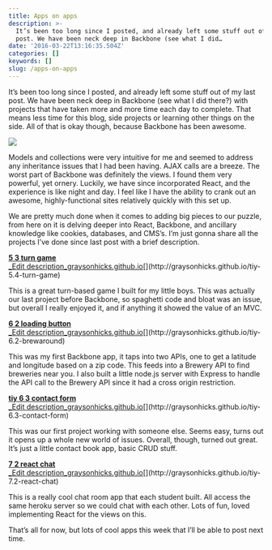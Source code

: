 ```yaml
---
title: Apps on apps
description: >-
  It’s been too long since I posted, and already left some stuff out of my last
  post. We have been neck deep in Backbone (see what I did…
date: '2016-03-22T13:16:35.504Z'
categories: []
keywords: []
slug: /apps-on-apps
---
```


It’s been too long since I posted, and already left some stuff out of my last post. We have been neck deep in Backbone (see what I did there?) with projects that have taken more and more time each day to complete. That means less time for this blog, side projects or learning other things on the side. All of that is okay though, because Backbone has been awesome.

![](img/1__XNO__inZfXlZbTya7VLeRJg.jpeg)

Models and collections were very intuitive for me and seemed to address any inheritance issues that I had been having. AJAX calls are a breeze. The worst part of Backbone was definitely the views. I found them very powerful, yet ornery. Luckily, we have since incorporated React, and the experience is like night and day. I feel like I have the ability to crank out an awesome, highly-functional sites relatively quickly with this set up.

We are pretty much done when it comes to adding big pieces to our puzzle, from here on it is delving deeper into React, Backbone, and ancillary knowledge like cookies, databases, and CMS’s. I’m just gonna share all the projects I’ve done since last post with a brief description.

[**5 3 turn game**  
\_Edit description_graysonhicks.github.io](http://graysonhicks.github.io/tiy-5.4-turn-game 'http://graysonhicks.github.io/tiy-5.4-turn-game')[](http://graysonhicks.github.io/tiy-5.4-turn-game)

This is a great turn-based game I built for my little boys. This was actually our last project before Backbone, so spaghetti code and bloat was an issue, but overall I really enjoyed it, and if anything it showed the value of an MVC.

[**6 2 loading button**  
\_Edit description_graysonhicks.github.io](http://graysonhicks.github.io/tiy-6.2-brewaround 'http://graysonhicks.github.io/tiy-6.2-brewaround')[](http://graysonhicks.github.io/tiy-6.2-brewaround)

This was my first Backbone app, it taps into two APIs, one to get a latitude and longitude based on a zip code. This feeds into a Brewery API to find breweries near you. I also built a little node.js server with Express to handle the API call to the Brewery API since it had a cross origin restriction.

[**tiy 6 3 contact form**  
\_Edit description_graysonhicks.github.io](http://graysonhicks.github.io/tiy-6.3-contact-form 'http://graysonhicks.github.io/tiy-6.3-contact-form')[](http://graysonhicks.github.io/tiy-6.3-contact-form)

This was our first project working with someone else. Seems easy, turns out it opens up a whole new world of issues. Overall, though, turned out great. It’s just a little contact book app, basic CRUD stuff.

[**7 2 react chat**  
\_Edit description_graysonhicks.github.io](http://graysonhicks.github.io/tiy-7.2-react-chat 'http://graysonhicks.github.io/tiy-7.2-react-chat')[](http://graysonhicks.github.io/tiy-7.2-react-chat)

This is a really cool chat room app that each student built. All access the same heroku server so we could chat with each other. Lots of fun, loved implementing React for the views on this.

That’s all for now, but lots of cool apps this week that I’ll be able to post next time.
